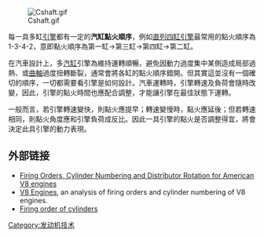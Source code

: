 {{多個問題|
{{copyedit|time=2015-06-20T01:40:30+00:00}}
{{unreferenced|time=2015-06-19T16:48:19+00:00}}
{{expert|time=2015-06-20T01:40:30+00:00}}
}}

[[Image:Cshaft.gif|thumb]]

每一具多缸[[引擎|引擎]]都有一定的'''汽缸點火順序'''，例如[[直列四缸引擎|直列四缸引擎]]最常用的點火順序為1-3-4-2，意即點火順序為第一缸→第三缸→第四缸→第二缸。

在汽車設計上，多[[汽缸|汽缸]]引擎為維持運轉順暢，避免因動力過度集中某側造成局部過熱、或[[曲軸|曲軸]]過度扭轉斷裂，通常會將各缸的點火順序錯開。但其實這並沒有一個確切的順序，一切都需要看引擎是如何設計。汽車運轉時，引擎轉速及負荷會隨時改變，因此，引擎的點火時間也應配合調整，才能讓引擎在最佳狀態下運轉。

一般而言，若引擎轉速變快，則點火應提早；轉速變慢時，點火應延後；但若轉速相同，則點火角度應和引擎負荷成反比。因此一具引擎的點火是否調整得宜，將會決定此具引擎的動力表現。

== 外部链接 ==
* [http://boxwrench.net/specs_index.htm Firing Orders, Cylinder Numbering and Distributor Rotation for American V8 engines]{{Wayback|url=http://boxwrench.net/specs_index.htm |date=20040605082023 }}
* [http://craig.backfire.ca/pages/autos/v8-engines V8 Engines]{{Wayback|url=http://craig.backfire.ca/pages/autos/v8-engines |date=20090123145541 }}, an analysis of firing orders and cylinder numbering of V8 engines.
* [http://what-when-how.com/automobile/firing-order-of-cylinders-automobile/ Firing order of cylinders]

{{Automotive engine |collapsed}}

[[Category:发动机技术|Category:发动机技术]]